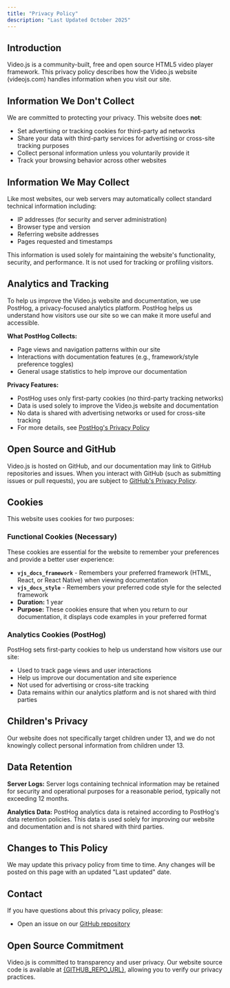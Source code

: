 ```yaml
---
title: "Privacy Policy"
description: "Last Updated October 2025"
---
```



## Introduction

Video.js is a community-built, free and open source HTML5 video player framework. This privacy policy describes how the Video.js website (videojs.com) handles information when you visit our site.

## Information We Don't Collect

We are committed to protecting your privacy. This website does **not**:

- Set advertising or tracking cookies for third-party ad networks
- Share your data with third-party services for advertising or cross-site tracking purposes
- Collect personal information unless you voluntarily provide it
- Track your browsing behavior across other websites

## Information We May Collect

Like most websites, our web servers may automatically collect standard technical information including:

- IP addresses (for security and server administration)
- Browser type and version
- Referring website addresses
- Pages requested and timestamps

This information is used solely for maintaining the website's functionality, security, and performance. It is not used for tracking or profiling visitors.

## Analytics and Tracking

To help us improve the Video.js website and documentation, we use PostHog, a privacy-focused analytics platform. PostHog helps us understand how visitors use our site so we can make it more useful and accessible.

**What PostHog Collects:**
- Page views and navigation patterns within our site
- Interactions with documentation features (e.g., framework/style preference toggles)
- General usage statistics to help improve our documentation

**Privacy Features:**
- PostHog uses only first-party cookies (no third-party tracking networks)
- Data is used solely to improve the Video.js website and documentation
- No data is shared with advertising networks or used for cross-site tracking
- For more details, see [PostHog's Privacy Policy](https://posthog.com/privacy)

## Open Source and GitHub

Video.js is hosted on GitHub, and our documentation may link to GitHub repositories and issues. When you interact with GitHub (such as submitting issues or pull requests), you are subject to [GitHub's Privacy Policy](https://docs.github.com/en/site-policy/privacy-policies/github-privacy-statement).

## Cookies

This website uses cookies for two purposes:

### Functional Cookies (Necessary)

These cookies are essential for the website to remember your preferences and provide a better user experience:

- **`vjs_docs_framework`** - Remembers your preferred framework (HTML, React, or React Native) when viewing documentation
- **`vjs_docs_style`** - Remembers your preferred code style for the selected framework
- **Duration:** 1 year
- **Purpose:** These cookies ensure that when you return to our documentation, it displays code examples in your preferred format

### Analytics Cookies (PostHog)

PostHog sets first-party cookies to help us understand how visitors use our site:

- Used to track page views and user interactions
- Help us improve our documentation and site experience
- Not used for advertising or cross-site tracking
- Data remains within our analytics platform and is not shared with third parties

## Children's Privacy

Our website does not specifically target children under 13, and we do not knowingly collect personal information from children under 13.

## Data Retention

**Server Logs:** Server logs containing technical information may be retained for security and operational purposes for a reasonable period, typically not exceeding 12 months.

**Analytics Data:** PostHog analytics data is retained according to PostHog's data retention policies. This data is used solely for improving our website and documentation and is not shared with third parties.

## Changes to This Policy

We may update this privacy policy from time to time. Any changes will be posted on this page with an updated "Last updated" date.

## Contact

If you have questions about this privacy policy, please:

- Open an issue on our <A href={GITHUB_REPO_URL}>GitHub repository</A>

## Open Source Commitment

Video.js is committed to transparency and user privacy. Our website source code is available at <A href={GITHUB_REPO_URL}>{GITHUB_REPO_URL}</A>, allowing you to verify our privacy practices.
